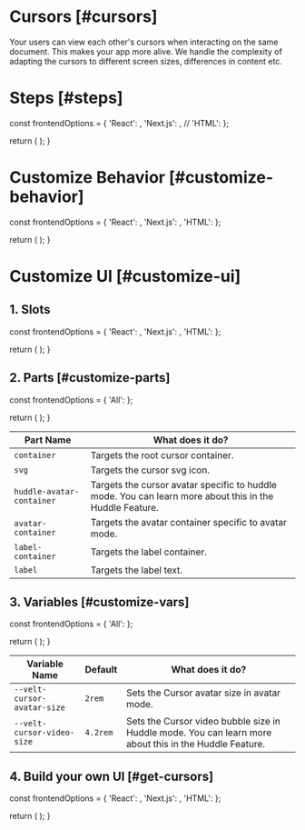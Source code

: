 
# Cursors [#cursors]

<NextSeo 
  title="Velt Docs - Cursors"
  description="Live cursors documentation page for the Velt SDK"
/>
<Subheading>Your users can view each other's cursors when interacting on the same document. This makes your app more alive.
We handle the complexity of adapting the cursors to different screen sizes, differences in content etc.</Subheading>
<CursorDemo />

# Steps [#steps]


  const frontendOptions = {
    'React': <ReactCursorOverview sectionId="steps" />,
    'Next.js': <ReactCursorOverview sectionId="steps" />,
    // 'HTML': <HTMLCursorOverview sectionId="steps" />
  };

  return (
    <StepTabs frontendOptions={frontendOptions} />
  );
}

<CursorSteps />

# Customize Behavior [#customize-behavior]


  const frontendOptions = {
    'React': <ReactCursorCustomBehavior sectionId="customize-behavior" />,
    'Next.js': <ReactCursorCustomBehavior sectionId="customize-behavior" />,
    'HTML': <HTMLCursorCustom sectionId="customize-behavior" />
  };

  return (
    <StepTabs frontendOptions={frontendOptions} />
  );
}

<CursorCustomizeBehavior />

# Customize UI [#customize-ui]

## 1. Slots


  const frontendOptions = {
    'React': <ReactCursorSlot sectionId="customize-ui" />,
    'Next.js': <ReactCursorSlot sectionId="customize-ui" />,
    'HTML': <HTMLCursorSlot sectionId="customize-ui" />
  };

  return (
    <StepTabs frontendOptions={frontendOptions} />
  );
}

<CursorSlotSteps />

## 2. Parts [#customize-parts]


  const frontendOptions = {
    'All': <CursorParts sectionId="customize-parts" />
  };

  return (
    <StepTabs frontendOptions={frontendOptions} />
  );
}

<CursorCSSParts />

| Part Name | What does it do? |
| --------- | ---------------- |
| `container` | Targets the root cursor container. |
| `svg` | Targets the cursor svg icon. |
| `huddle-avatar-container` | Targets the cursor avatar specific to huddle mode. You can learn more about this in the Huddle Feature. |
| `avatar-container` | Targets the avatar container specific to avatar mode. |
| `label-container` | Targets the label container. |
| `label` | Targets the label text. |

## 3. Variables [#customize-vars]


  const frontendOptions = {
    'All': <CursorVariables sectionId="customize-vars" />
  };

  return (
    <StepTabs frontendOptions={frontendOptions} />
  );
}

<CursorCSSVariables />

| Variable Name | Default | What does it do? |
| ------------- | ------- | ---------------- |
| `--velt-cursor-avatar-size` | `2rem` | Sets the Cursor avatar size in avatar mode. |
| `--velt-cursor-video-size` | `4.2rem` | Sets the Cursor video bubble size in Huddle mode. You can learn more about this in the Huddle Feature. |

## 4. Build your own UI [#get-cursors]


  const frontendOptions = {
    'React': <ReactCursorData sectionId="get-cursors" />,
    'Next.js': <ReactCursorData sectionId="get-cursors" />,
    'HTML': <HTMLCursorData sectionId="get-cursors" />
  };

  return (
    <StepTabs frontendOptions={frontendOptions} />
  );
}

<CursorDataSteps />